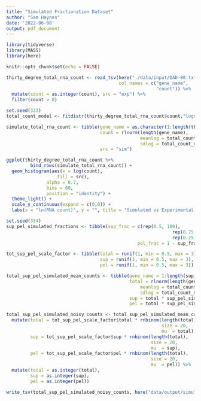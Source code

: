 ```yaml
---
title: "Simulated Fractionation Dataset"
author: "Sam Haynes"
date: '2022-06-08'
output: pdf_document
---
```


```r
library(tidyverse)
library(MASS)
library(here)

knitr::opts_chunk$set(echo = FALSE)

thirty_degree_total_rna_count <- read_tsv(here("./data/input/DAD-80.txt"),
                                          col_names = c("gene_name",
                                                        "count")) %>%
  mutate(count = as.integer(count), src = "exp") %>%
  filter(count > 0)
```

```r
set.seed(333)
total_count_model <- fitdistr(thirty_degree_total_rna_count$count,"lognormal")

simulate_total_rna_count <- tibble(gene_name = as.character(1:length(thirty_degree_total_rna_count$gene_name)), 
                                   count = rlnorm(length(gene_name),
                                                  meanlog = total_count_model$estimate[1], 
                                                  sdlog = total_count_model$estimate[2]),
                                   src = "sim")

ggplot(thirty_degree_total_rna_count %>%
         bind_rows(simulate_total_rna_count)) +
  geom_histogram(aes(x = log(count),
                   fill = src),
               alpha = 0.7,
               bins = 60,
               position = "identity") +
  theme_light() +
  scale_y_continuous(expand = c(0,0)) +
  labs(x = "ln(RNA count)", y = "", title = "Simulated vs Experimental Total RNA counts")


```

```r
set.seed(334)
sup_pel_simulated_fractions <- tibble(sup_frac = c(rep(0.5, 100),
                                                              rep(0.75,300),
                                                              rep(0.25,100)),
                                                 pel_frac = 1 - sup_frac)

tot_sup_pel_scale_factor <- tibble(total = runif(1, min = 0.5, max = 3),
                                   sup = runif(1, min = 0.5, max = 3),
                                   pel = runif(1, min = 0.5, max = 3))

total_sup_pel_simulated_mean_counts <- tibble(gene_name = 1:length(sup_pel_simulated_fractions$sup_frac),
                                              total = rlnorm(length(gene_name),
                                                  meanlog = total_count_model$estimate[1], 
                                                  sdlog = total_count_model$estimate[2]),
                                              sup = total * sup_pel_simulated_fractions$sup_frac,
                                              pel = total * sup_pel_simulated_fractions$pel_frac)

total_sup_pel_simulated_noisy_counts <- total_sup_pel_simulated_mean_counts %>%
  mutate(total = tot_sup_pel_scale_factor$total * rnbinom(length(total),
                                                          size = 20,
                                                          mu  = total),
         sup = tot_sup_pel_scale_factor$sup * rnbinom(length(total),
                                                      size = 20,
                                                      mu  = sup),
         pel = tot_sup_pel_scale_factor$pel * rnbinom(length(total),
                                                      size = 20,
                                                      mu  = pel)) %>%
  mutate(total = as.integer(total),
         sup = as.integer(sup),
         pel = as.integer(pel))
```

```r
write_tsv(total_sup_pel_simulated_noisy_counts, here("data/output/simulated_counts/total_sup_pel_simulated_noisy_counts.tsv"))
```
